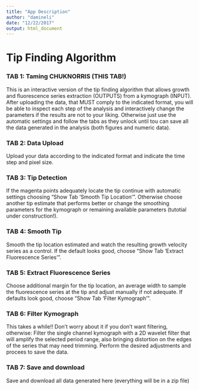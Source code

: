---
title: "App Description"
author: "damineli"
date: "12/22/2017"
output: html_document
---
# Tip Finding Algorithm
### TAB 1: Taming CHUKNORRIS (THIS TAB!)
This is an interactive version of the tip finding algorithm that allows growth and fluorescence series extraction (OUTPUTS) from a kymograph (INPUT). After uploading the data, that MUST comply to the indicated format, you will be able to inspect each step of the analysis and interactively change the parameters if the results are not to your liking. Otherwise just use the automatic settings and follow the tabs as they unlock until tou can save all the data generated in the analysis (both figures and numeric data).

### TAB 2: Data Upload
Upload your data according to the indicated format and indicate the time step and pixel size.

### TAB 3: Tip Detection
If the magenta points adequately locate the tip continue with automatic settings choosing "Show Tab 'Smooth Tip Location'". Otherwise choose another tip estimate that performs better or change the smoothing parameters for the kymograph or remaining available parameters (tutotial under construction!).

### TAB 4:  Smooth Tip
Smooth the tip location estimated and watch the resulting growth velocity series as a control. If the default looks good, choose "Show Tab 'Extract Fluorescence Series'".



### TAB 5: Extract Fluorescence Series
Choose additional margin for the tip location, an average width to sample the fluorescence series at the tip and adjust manually if not adequate. If defaults look good, choose "Show Tab 'Filter Kymograph'".



### TAB 6:  Filter Kymograph
This takes a while!! Don't worry about it if you don't want filtering, otherwise:
Filter the single channel kymograph with a 2D wavelet filter that will amplify the selected period range, also bringing distortion on the edges of the series that may need trimming. Perform the desired adjustments and procees to save the data.

### TAB 7: Save and download
Save and download all data generated here (everything will be in a zip file)

